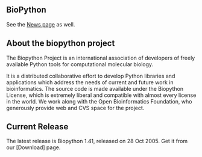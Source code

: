 ==BioPython==
See the [http://biopython.open-bio.org/news News page] as well.



== About the biopython project ==


The Biopython Project is an international association of developers of freely available Python tools for computational molecular biology.

It is a distributed collaborative effort to develop Python libraries and applications which address the needs of current and future work in bioinformatics. The source code is made available under the Biopython License, which is extremely liberal and compatible with almost every license in the world. We work along with the Open Bioinformatics Foundation, who generously provide web and CVS space for the project.


== Current Release ==


The latest release is Biopython 1.41, released on 28 Oct 2005. Get it from our [Download] page.